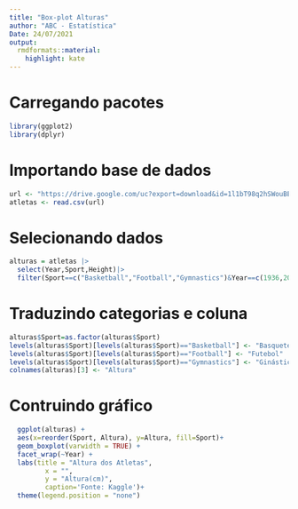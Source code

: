 ---
title: "Box-plot Alturas"
author: "ABC - Estatística"
Date: 24/07/2021
output:
  rmdformats::material:
    highlight: kate
---
# Carregando pacotes
```{r,message=FALSE}
library(ggplot2)
library(dplyr)
```
# Importando base de dados
```{r}
url <- "https://drive.google.com/uc?export=download&id=1l1bT98q2hSWouBEmjzidCXsnzLAjnhJW"
atletas <- read.csv(url)
```
# Selecionando dados
```{r}
alturas = atletas |> 
  select(Year,Sport,Height)|>
  filter(Sport==c("Basketball","Football","Gymnastics")&Year==c(1936,2016)&!is.na(Height))
```
# Traduzindo categorias e coluna
```{r}
alturas$Sport=as.factor(alturas$Sport)
levels(alturas$Sport)[levels(alturas$Sport)=="Basketball"] <- "Basquete"
levels(alturas$Sport)[levels(alturas$Sport)=="Football"] <- "Futebol"
levels(alturas$Sport)[levels(alturas$Sport)=="Gymnastics"] <- "Ginástica"
colnames(alturas)[3] <- "Altura"
```
# Contruindo gráfico
```{r}
  ggplot(alturas) + 
  aes(x=reorder(Sport, Altura), y=Altura, fill=Sport)+
  geom_boxplot(varwidth = TRUE) +
  facet_wrap(~Year) + 
  labs(title = "Altura dos Atletas",
         x = "",
         y = "Altura(cm)",
         caption='Fonte: Kaggle')+
  theme(legend.position = "none")
```